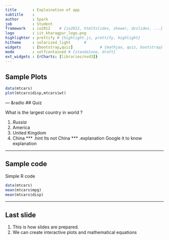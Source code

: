 ```yaml
---
title       : Explaination of app
subtitle    : 
author      : Spark
job         : Student
framework   : io2012    # {io2012, html5slides, shower, dzslides, ...}
logo        : iit_kharagpur_logo.png
highlighter : prettify # {highlight.js, prettify, highlight}
hitheme     : solarized_light      # 
widgets     : [bootstrap,quiz]            # {mathjax, quiz, bootstrap}
mode        : selfcontained # {standalone, draft}
ext_widgets : {rCharts: [libraries/nvd3]}
---
```


## Sample Plots 
```r
data(mtcars)
plot(mtcars$disp,mtcars$wt)
```

--- &radio
## Quiz 

What is the largest country in world ?   

1. _Russia_
2. America
3. United Kingdom
4. China
*** .hint 
Its not China
*** .explanation 
Google it to know explanation 

--- 

## Sample code
Simple R code
```r
data(mtcars)
mean(mtcars$mpg)
mean(mtcars$disp)
```

---
## Last slide
1. This is how slides are prepared.
2. We can create interactive plots and mathematical equations
